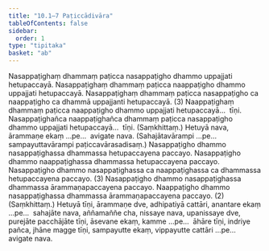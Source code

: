 ```yaml
---
title: "10.1–7 Paṭiccādivāra"
tableOfContents: false
sidebar:
  order: 1
type: "tipitaka"
basket: "ab"
---
```



<DynamicBreadcrumb />

<Division number="21">

<Paragraph number="53">
Nasappaṭighaṃ dhammaṃ paṭicca nasappaṭigho dhammo uppajjati hetupaccayā. Nasappaṭighaṃ dhammaṃ paṭicca naappaṭigho dhammo uppajjati hetupaccayā. Nasappaṭighaṃ dhammaṃ paṭicca nasappaṭigho ca naappaṭigho ca dhammā uppajjanti hetupaccayā. (3)
</Paragraph>

<Paragraph number="54">
Naappaṭighaṃ dhammaṃ paṭicca naappaṭigho dhammo uppajjati hetupaccayā…  tīṇi.
</Paragraph>

<Paragraph number="55">
Nasappaṭighañca naappaṭighañca dhammaṃ paṭicca nasappaṭigho dhammo uppajjati hetupaccayā…  tīṇi. (Saṃkhittaṃ.)
</Paragraph>

<Paragraph number="56">
Hetuyā nava, ārammaṇe ekaṃ …pe…  avigate nava.
</Paragraph>

<Paragraph number="57">
(Sahajātavārampi …pe…  sampayuttavārampi paṭiccavārasadisaṃ.)
</Paragraph>

</Division>
<Division number="22">

<Paragraph number="58">
Nasappaṭigho dhammo nasappaṭighassa dhammassa hetupaccayena paccayo. Nasappaṭigho dhammo naappaṭighassa dhammassa hetupaccayena paccayo. Nasappaṭigho dhammo nasappaṭighassa ca naappaṭighassa ca dhammassa hetupaccayena paccayo. (3)
</Paragraph>

<Paragraph number="59">
Nasappaṭigho dhammo nasappaṭighassa dhammassa ārammaṇapaccayena paccayo. Naappaṭigho dhammo nasappaṭighassa dhammassa ārammaṇapaccayena paccayo. (2) (Saṃkhittaṃ.)
</Paragraph>

</Division>
<Division number="23">

<Paragraph number="60">
Hetuyā tīṇi, ārammaṇe dve, adhipatiyā cattāri, anantare ekaṃ …pe…  sahajāte nava, aññamaññe cha, nissaye nava, upanissaye dve, purejāte pacchājāte tīṇi, āsevane ekaṃ, kamme …pe…  āhāre tīṇi, indriye pañca, jhāne magge tīṇi, sampayutte ekaṃ, vippayutte cattāri …pe…  avigate nava.
</Paragraph>
</Division>